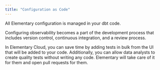 ```yaml
---
title: "Configuration as Code"
---
```


All Elementary configuration is managed in your dbt code. 

Configuring observability becomes a part of the development process that includes version control, continuous integration, and a review process.

In Elementary Cloud, you can save time by adding tests in bulk from the UI that will be added to your code. Additionally, you can allow data analysts to create quality tests without writing any code. Elementary will take care of it for them and open pull requests for them.

